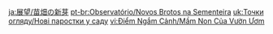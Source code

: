 {{Viewpoint
|id      = 316
|title   = The Garden's New Sprouts
|title2  = Land of Grounded Dreams
|subarea = Old Vanarana
|area    = Lost Nursery
|region  = Sumeru
|note    = This viewpoint will only appear after completing {{LL|"Hello," "Thank You," and the Final "Goodbye"|.}} Its entry is also hidden in the Archive before it is collected.
|text    = The forest will remember.
|image   = Viewpoint The Garden's New Sprouts.png
|map     = Viewpoint Location The Garden's New Sprouts.png
}}

[[ja:展望/苗畑の新芽]]
[[pt-br:Observatório/Novos Brotos na Sementeira]]
[[uk:Точки огляду/Нові паростки у саду]]
[[vi:Điểm Ngắm Cảnh/Mầm Non Của Vườn Ươm]]